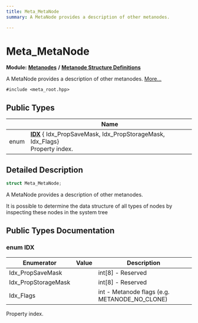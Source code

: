 ```yaml
---
title: Meta_MetaNode
summary: A MetaNode provides a description of other metanodes. 

---
```


# Meta_MetaNode

**Module:** **[Metanodes](../Modules/group__api__metanodes.mdx)** **/** **[Metanode Structure Definitions](../Modules/group__api__metadefs.mdx)**



A MetaNode provides a description of other metanodes.  [More...](#detailed-description)


`#include <meta_root.hpp>`

## Public Types

|                | Name           |
| -------------- | -------------- |
| enum| **[IDX](../Classes/struct_meta___meta_node.mdx#enum-idx)** { Idx_PropSaveMask, Idx_PropStorageMask, Idx_Flags}<br />Property index.  |

## Detailed Description

```cpp
struct Meta_MetaNode;
```

A MetaNode provides a description of other metanodes. 

It is possible to determine the data structure of all types of nodes by inspecting these nodes in the system tree 

## Public Types Documentation

### enum IDX

| Enumerator | Value | Description |
| ---------- | ----- | ----------- |
| Idx_PropSaveMask | | int[8] - Reserved   |
| Idx_PropStorageMask | | int[8] - Reserved   |
| Idx_Flags | | int - Metanode flags (e.g. METANODE_NO_CLONE)   |



Property index. 

